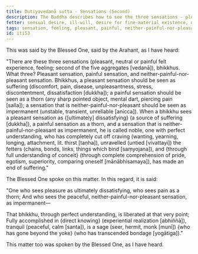 ```yaml
---
title: Dutiyavedanā sutta - Sensations (Second)
description: The Buddha describes how to see the three sensations - pleasant, painful, and neither-painful-nor-pleasant.
fetter: sensual desire, ill-will, desire for fine-material existence, desire for immaterial existence, conceit, ignorance
tags: sensation, feeling, pleasant, painful, neither-painful-nor-pleasant, dissatisfaction, discontentment, impermanence, tranquil, conceit, fetters, direct knowing sage, discernment, yoke, iti, iti50-99
id: iti53
---
```


This was said by the Blessed One, said by the Arahant, as I have heard:

"There are these three sensations (pleasant, neutral or painful felt experience, feeling; second of the five aggregates [vedanā]), bhikkhus. What three? Pleasant sensation, painful sensation, and neither-painful-nor-pleasant sensation. Bhikkhus, a pleasant sensation should be seen as suffering (discomfort, pain, disease, unpleasantness, stress, discontentment, dissatisfaction [dukkha]); a painful sensation should be seen as a thorn (any sharp pointed object, mental dart, piercing pain [salla]); a sensation that is neither-painful-nor-pleasant should be seen as impermanent (unstable, transient, unreliable [anicca]). When a bhikkhu sees a pleasant sensation as \{[ultimately] dissatisfying} (a source of suffering [dukkha]), a painful sensation as a thorn, and a sensation that is neither-painful-nor-pleasant as impermanent, he is called noble, one with perfect understanding, who has completely cut off craving (wanting, yearning, longing, attachment, lit. thirst [taṇha]), unravelled (untied [vivattayi]) the fetters (chains, bonds, links, things which bind [saṃyojana]), and \{through full understanding of conceit} (through complete comprehension of pride, egotism, superiority, comparing oneself [mānābhisamaya]), has made an end of suffering."

The Blessed One spoke on this matter. In this regard, it is said:

"One who sees pleasure as ultimately dissatisfying,
who sees pain as a thorn;
And who sees the peaceful, neither-painful-nor-pleasant sensation,
as impermanent—

That bhikkhu, through perfect understanding,
is liberated at that very point;
Fully accomplished in \{direct knowing} (experiential realization [abhiññā]), tranquil (peaceful, calm [santa]),
is a sage (seer, hermit, monk [munī]) \{who has gone beyond the yoke} (who has transcended bondage [yogātiga])."

This matter too was spoken by the Blessed One, as I have heard.